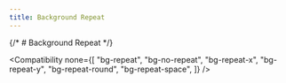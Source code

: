 ```yaml
---
title: Background Repeat
---
```



{/* # Background Repeat */}

<Compatibility
  none={[
    "bg-repeat",
    "bg-no-repeat",
    "bg-repeat-x",
    "bg-repeat-y",
    "bg-repeat-round",
    "bg-repeat-space",
  ]}
/>

